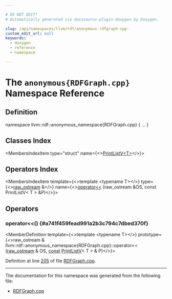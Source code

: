 ```yaml
---

# DO NOT EDIT!
# Automatically generated via docusaurus-plugin-doxygen by Doxygen.

slug: /api/namespaces/llvm/rdf/anonymous-rdfgraph-cpp-
custom_edit_url: null
keywords:
  - doxygen
  - reference
  - namespace

---
```





# The `anonymous{RDFGraph.cpp}` Namespace Reference

<DoxygenPage pluginConfig={pluginConfig}>



## Definition

<CodeBlock>namespace llvm::rdf::anonymous&#95;namespace&#123;RDFGraph.cpp&#125; &#123; ... &#125;</CodeBlock>

## Classes Index

<MembersIndex>

<MembersIndexItem
  type="struct"
  name={<><a href="/docs/api/structs/llvm/rdf/anonymous-namespace-rdfgraph-cpp-/printlistv">PrintListV&lt;T&gt;</a></>}>
</MembersIndexItem>

</MembersIndex>

## Operators Index

<MembersIndex>

<MembersIndexItem
  template={<>template &lt;typename T&gt;</>}
  type={<><a href="/docs/api/classes/llvm/raw-ostream">raw&#95;ostream</a> &amp;</>}
  name={<><a href="#a741f459fead991a2b3c794c7dbed370f">operator&lt;&lt;</a> (raw&#95;ostream &amp;OS, const PrintListV&lt; T &gt; &amp;P)</>}>
</MembersIndexItem>

</MembersIndex>


<SectionDefinition>

## Operators

### operator&lt;&lt;() {#a741f459fead991a2b3c794c7dbed370f}

<MemberDefinition
  template={<>template &lt;typename T&gt;</>}
  prototype={<>raw&#95;ostream &amp; llvm::rdf::anonymous&#95;namespace&#123;RDFGraph.cpp&#125;::operator&lt;&lt; (<a href="/docs/api/classes/llvm/raw-ostream">raw&#95;ostream</a> &amp; OS, <a href="/docs/api/files/lib/lib/target/lib/target/aarch64/aarch64promoteconstant-cpp/#a90f8350fecae261c25be85d38b451bff">const</a> <a href="/docs/api/structs/llvm/rdf/anonymous-namespace-rdfgraph-cpp-/printlistv">PrintListV</a>&lt; T &gt; &amp; P)</>}>

Definition at line <a href="/docs/api/files/lib/lib/codegen/rdfgraph-cpp/#l00205">205</a> of file <a href="/docs/api/files/lib/lib/codegen/rdfgraph-cpp">RDFGraph.cpp</a>.
</MemberDefinition>

</SectionDefinition>

<hr/>

The documentation for this namespace was generated from the following file:

<ul>
<li><a href="/docs/api/files/lib/lib/codegen/rdfgraph-cpp">RDFGraph.cpp</a></li>
</ul>

</DoxygenPage>
